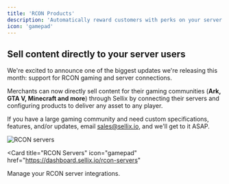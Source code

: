 ```yaml
---
title: 'RCON Products'
description: 'Automatically reward customers with perks on your server after they purchase a product'
icon: 'gamepad'
---
```


## Sell content directly to your server users
We're excited to announce one of the biggest updates we're releasing this month: support for RCON gaming and server connections.

Merchants can now directly sell content for their gaming communities (**Ark, GTA V, Minecraft and more**) through Sellix by connecting their servers and configuring products to deliver any asset to any player.

If you have a large gaming community and need custom specifications, features, and/or updates, email sales@sellix.io, and we'll get to it ASAP.

<Frame>
<img
  className="block"
  src="https://cdn-theme.mysellix.io/docs/rcon.png"
  alt="RCON servers"
/>
</Frame>

<Card
  title="RCON Servers"
  icon="gamepad"
  href="https://dashboard.sellix.io/rcon-servers"
>
  Manage your RCON server integrations.
</Card>
